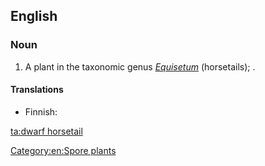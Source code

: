 ==English==

===Noun===
{{en-noun}}

# A plant in the taxonomic genus ''[[Equisetum]]'' (horsetails); {{taxlink|Equisetum scirpoides|species|noshow=1}}.

====Translations====
{{trans-top|plant}}
* Finnish: {{t|fi|hentokorte}}
{{trans-mid}}
{{trans-bottom}}

[[Category:en:Spore plants]]

[[ta:dwarf horsetail]]